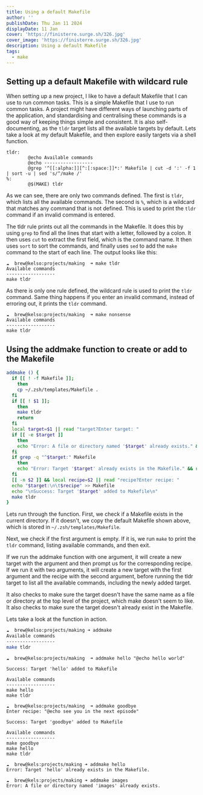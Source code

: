 ```yaml
---
title: Using a default Makefile
author: ''
publishDate: Thu Jan 11 2024
displayDate: 11 Jan
cover: 'https://finisterre.surge.sh/326.jpg'
cover_image: 'https://finisterre.surge.sh/326.jpg'
description: Using a default Makefile
tags:
  - make
---
```


## Setting up a default Makefile with wildcard rule

When setting up a new project, I like to have a default Makefile that I can use to run common tasks. This is a simple Makefile that I use to run common tasks. A project might have different ways of launching parts of the application, and standardising and centralising these commands is a good way of keeping things simple and consistent. It is also self-documenting, as the `tldr` target lists all the available targets by default. Lets take a look at my default Makefile, and then explore easily targets via a shell function.

```make
tldr:
        @echo Available commands
        @echo ------------------
        @grep '^[[:alpha:]][^:[:space:]]*:' Makefile | cut -d ':' -f 1 | sort -u | sed 's/^/make /'
%:
        @$(MAKE) tldr
```

As we can see, there are only two commands defined. The first is `tldr`, which lists all the available commands. The second is `%`, which is a wildcard that matches any command that is not defined. This is used to print the `tldr` command if an invalid command is entered.

The tldr rule prints out all the commands in the Makefile. It does this by using `grep` to find all the lines that start with a letter, followed by a colon. It then uses `cut` to extract the first field, which is the command name. It then uses `sort` to sort the commands, and finally uses `sed` to add the `make` command to the start of each line. The output looks like this:

```make
☁  brew@kelso:projects/making  ➜ make tldr
Available commands
------------------
make tldr
```

As there is only one rule defined, the wildcard rule is used to print the `tldr` command. Same thing happens if you enter an invalid command, instead of erroring out, it prints the `tldr` command.

```make
☁  brew@kelso:projects/making  ➜ make nonsense
Available commands
------------------
make tldr
```

## Using the addmake function to create or add to the Makefile

```bash
addmake () {
  if [[ ! -f Makefile ]];
    then
    cp ~/.zsh/templates/Makefile .
  fi
  if [[ ! $1 ]];
    then
    make tldr
    return
  fi
  local target=$1 || read "target?Enter target: "
  if [[ -e $target ]]
    then
    echo "Error: A file or directory named '$target' already exists." && return 1
  fi
  if grep -q "^$target:" Makefile
    then
    echo "Error: Target '$target' already exists in the Makefile." && return 1
  fi
  [[ -n $2 ]] && local recipe=$2 || read "recipe?Enter recipe: "
  echo "$target:\n\t$recipe" >> Makefile
  echo "\nSuccess: Target '$target' added to Makefile\n"
  make tldr
}
```

Lets run through the function. First, we check if a Makefile exists in the current directory. If it doesn't, we copy the default Makefile shown above, which is stored in `~/.zsh/templates/Makefile`.

Next, we check if the first argument is empty. If it is, we run `make` to print the `tldr` command, listing available commands, and then exit.

If we run the addmake function with one argument, it will create a new target with the argument and then prompt us for the corresponding recipe. If we run it with two arguments, it will create a new target with the first argument and the recipe with the second argument, before running the tldr target to list all the available commands, including the newly added target.

It also checks to make sure the target doesn't have the same name as a file or directory at the top level of the project, which make doesn't seem to like. It also checks to make sure the target doesn't already exist in the Makefile.

Lets take a look at the function in action.

```bash
☁  brew@kelso:projects/making ➜ addmake
Available commands
------------------
make tldr
```

```make
☁  brew@kelso:projects/making  ➜ addmake hello "@echo hello world"

Success: Target 'hello' added to Makefile

Available commands
------------------
make hello
make tldr
```

```make
☁  brew@kelso:projects/making  ➜ addmake goodbye
Enter recipe: "@echo see you in the next episode"

Success: Target 'goodbye' added to Makefile

Available commands
------------------
make goodbye
make hello
make tldr
```

```make
☁  brew@kels:projects/making ➜ addmake hello
Error: Target 'hello' already exists in the Makefile.
```

```make
☁  brew@kels:projects/making ➜ addmake images
Error: A file or directory named 'images' already exists.
```
